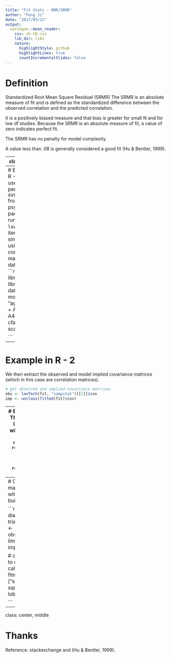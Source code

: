 ---
title: "Fit Stats - RMR/SRMR"
author: "Feng Ji"
date: "2017/03/22"
output:
  xaringan::moon_reader:
    css: zh-CN.css
    lib_dir: libs
    nature:
      highlightStyle: github
      highlightLines: true
      countIncrementalSlides: false
---
# Definition
Standardized Root Mean Square Residual (SRMR) 
The SRMR is an absolute measure of fit and is defined as the standardized difference between the observed correlation and the predicted correlation.  

It is a positively biased measure and that bias is greater for small N and for low df studies.  Because the SRMR is an absolute measure of fit, a value of zero indicates perfect fit.  

The SRMR has no penalty for model complexity.  

A value less than .08 is generally considered a good fit (Hu & Bentler, 1999).

---
class: middle

# Formula

### ![SRMR](https://github.com/ifengji/Slides/blob/master/Untitled/Untitled_files/fomula.png)
### Thus, the formula involves:

* Getting the square of the scaled discrepancy between model implied and observed covariances, where the scaling makes the comparison more like comparing the correlation. E.g., imagine implied and observed correlations r = .2 and r = .3; this becomes (.2 - .3)^2 = .01

* Getting the average of these discrepancies (i.e., dividing by p(p+1)/2p(p+1)/2; the number of sample moments (i.e., covariances plus variances; e.g., 3 variables = 6 moments [3 covariances and 3 variances)).
* Squaring the average discrepancy obtained in step 2.

So the metric of SRMR can broadly be considered an average (specifically the quadratic mean) difference between implied and observed correlations (albeit with particular forms of averaging, and using the variances as well).

---
# Example in R - 1
We'll use personality `data (bfi)` from the psych package and run a cfa in `lavaan` (four items on a single factor) using the correlation matrix of the data as input.
```{r tidy=FALSE, error=FALSE, warning=FALSE， message = FALSE}
library(psych)
library(lavaan)
data(bfi)
model <- "agree =~ A1 + A2 + A3 + A4"
fit <- cfa(model, scale(bfi))

```
---

# Example in R - 2
We then extract the observed and model implied covariance matrices (which in this case are correlation matrices).
```{r tidy=FALSE, error=FALSE, warning=FALSE}
# get observed and implied covariance matrices
obs <- lavTech(fit, "sampstat")[[1]]$cov
imp <- unclass(fitted(fit)$cov)
```
---
# Example in R - 3
This is what they look like along with the absolute differences
```{r tidy=FALSE, out.height=5}
round(obs, 5); 
round(imp, 5)
# calculating absolute differences:
round(abs(obs - imp), 5)
```

---
# Comparing manual calculation with the results of built-in function

```{r tidy=FALSE, error=FALSE, warning=FALSE}
# extract diagonal and upper triangle cells
lobs <-  obs[!lower.tri(obs)]
limp <-  imp[!lower.tri(imp)]

# compare "srmr" to manual calculation
fitmeasures(fit)["srmr"]
sqrt(mean((limp - lobs)^2))

```




---

class: center, middle

# Thanks
Reference: stackexchange and (Hu & Bentler, 1999).

